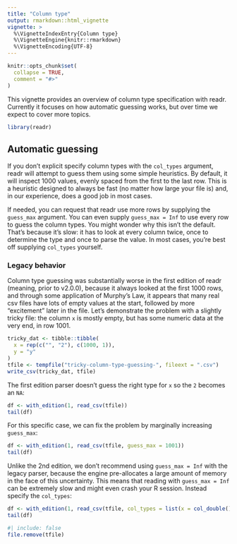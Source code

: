 ```yaml
---
title: "Column type"
output: rmarkdown::html_vignette
vignette: >
  %\VignetteIndexEntry{Column type}
  %\VignetteEngine{knitr::rmarkdown}
  %\VignetteEncoding{UTF-8}
---
```


```r
knitr::opts_chunk$set(
  collapse = TRUE,
  comment = "#>"
)
```

This vignette provides an overview of column type specification with readr.
Currently it focuses on how automatic guessing works, but over time we expect to cover more topics.

```r
library(readr)
```

## Automatic guessing

If you don't explicit specify column types with the `col_types` argument, readr will attempt to guess them using some simple heuristics.
By default, it will inspect 1000 values, evenly spaced from the first to the last row.
This is a heuristic designed to always be fast (no matter how large your file is) and, in our experience, does a good job in most cases.

If needed, you can request that readr use more rows by supplying the `guess_max` argument.
You can even supply `guess_max = Inf` to use every row to guess the column types.
You might wonder why this isn't the default.
That's because it's slow: it has to look at every column twice, once to determine the type and once to parse the value.
In most cases, you're best off supplying `col_types` yourself.

### Legacy behavior

Column type guessing was substantially worse in the first edition of readr (meaning, prior to v2.0.0), because it always looked at the first 1000 rows, and through some application of Murphy's Law, it appears that many real csv files have lots of empty values at the start, followed by more "excitement" later in the file.
Let's demonstrate the problem with a slightly tricky file: the column `x` is mostly empty, but has some numeric data at the very end, in row 1001.

```r
tricky_dat <- tibble::tibble(
  x = rep(c("", "2"), c(1000, 1)),
  y = "y"
)
tfile <- tempfile("tricky-column-type-guessing-", fileext = ".csv")
write_csv(tricky_dat, tfile)
```

The first edition parser doesn't guess the right type for `x` so the `2` becomes an `NA`:

```r
df <- with_edition(1, read_csv(tfile))
tail(df)
```

For this specific case, we can fix the problem by marginally increasing `guess_max`:

```r
df <- with_edition(1, read_csv(tfile, guess_max = 1001))
tail(df)
```

Unlike the 2nd edition, we don't recommend using `guess_max = Inf` with the legacy parser, because the engine pre-allocates a large amount of memory in the face of this uncertainty.
This means that reading with `guess_max = Inf` can be extremely slow and might even crash your R session.
Instead specify the `col_types`:

```r
df <- with_edition(1, read_csv(tfile, col_types = list(x = col_double())))
tail(df)
```

```r
#| include: false
file.remove(tfile)
```
